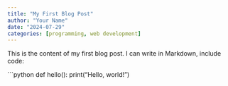 ```yaml
---
title: "My First Blog Post"
author: "Your Name"
date: "2024-07-29"
categories: [programming, web development]
---
```


This is the content of my first blog post. I can write in Markdown, include code:

```python
def hello():
  print("Hello, world!")